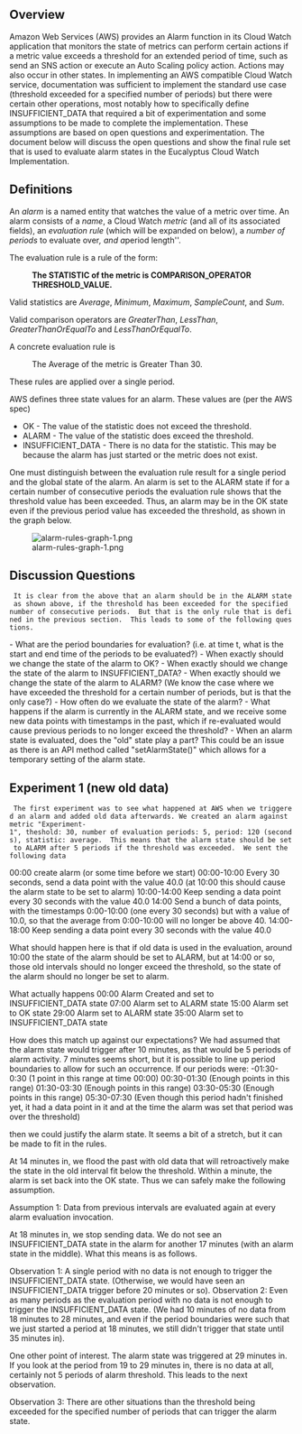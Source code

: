 ==Overview==

Amazon Web Services (AWS) provides an Alarm function in its Cloud Watch application that monitors the state of metrics can perform certain actions if a metric value exceeds a threshold for an extended period of time, such as send an SNS action or execute an Auto Scaling policy action.  Actions may also occur in other states.  In implementing an AWS compatible Cloud Watch service, documentation was sufficient to implement the standard use case (threshold exceeded for a specified number of periods) but there were certain other operations, most notably how to specifically define INSUFFICIENT_DATA that required a bit of experimentation and some assumptions to be made to complete the implementation.  These assumptions are based on open questions and experimentation.  The document below will discuss the open questions and show the final rule set that is used to evaluate alarm states in the Eucalyptus Cloud Watch Implementation.

==Definitions==

An ''alarm'' is a named entity that watches the value of a metric over time.  An alarm consists of a ''name'', a Cloud Watch ''metric'' (and all of its associated fields), an ''evaluation rule'' (which will be expanded on below), a ''number of periods'' to evaluate over'', and a ''period length''.  

The evaluation rule is a rule of the form: 
:'''The STATISTIC of the metric is COMPARISON_OPERATOR THRESHOLD_VALUE.'''

Valid statistics are ''Average'', ''Minimum'', ''Maximum'', ''SampleCount'', and ''Sum''.  

Valid comparison operators are ''GreaterThan'', ''LessThan'', ''GreaterThanOrEqualTo'' and ''LessThanOrEqualTo''.

A concrete evaluation rule is
:The Average of the metric is Greater Than 30.

These rules are applied over a single period.

AWS defines three state values for an alarm.  These values are (per the AWS spec)
*OK - The value of the statistic does not exceed the threshold.
*ALARM - The value of the statistic does exceed the threshold.
*INSUFFICIENT_DATA - There is no data for the statistic.  This may be because the alarm has just started or the metric does not exist.


One must distinguish between the evaluation rule result for a single period and the global state of the alarm.  An alarm is set to the ALARM state if for a certain number of consecutive periods the
evaluation rule shows that the threshold value has been exceeded.  Thus, an alarm may be in the OK state even if the previous period value has exceeded the threshold, as shown in the graph below.

[[File:alarm-rules-graph-1.png]]

==Discussion Questions==

  It is clear from the above that an alarm should be in the ALARM state as shown above, if the threshold has been exceeded for the specified number of consecutive periods.  But that is the only rule that is defined in the previous section.  This leads to some of the following questions.

- What are the period boundaries for evaluation?  (i.e. at time t, what is the start and end time of the periods to be evaluated?)
- When exactly should we change the state of the alarm to OK?  
- When exactly should we change the state of the alarm to INSUFFICIENT_DATA?
- When exactly should we change the state of the alarm to ALARM? (We know the case where we have exceeded the threshold for a certain number of periods, but is that the only case?)
- How often do we evaluate the state of the alarm?
- What happens if the alarm is currently in the ALARM state, and we receive some new data points with timestamps in the past, which if re-evaluated would cause previous periods to no longer exceed the threshold? 
- When an alarm state is evaluated, does the "old" state play a part?  This could be an issue as there is an API method called "setAlarmState()" which allows for a temporary setting of the alarm state.

==Experiment 1 (new old data)==

  The first experiment was to see what happened at AWS when we triggered an alarm and added old data afterwards. We created an alarm against metric "Experiment-1", theshold: 30, number of evaluation periods: 5, period: 120 (seconds), statistic: average.  This means that the alarm state should be set to ALARM after 5 periods if the threshold was exceeded.  We sent the following data
00:00 create alarm (or some time before we start)
00:00-10:00 Every 30 seconds, send a data point with the value 40.0 (at 10:00 this should cause the alarm state to be set to alarm)
10:00-14:00 Keep sending a data point every 30 seconds with the value 40.0
14:00 Send a bunch of data points, with the timestamps 0:00-10:00 (one every 30 seconds) but with a value of 10.0, so that the average from 0:00-10:00 will no longer be above 40.
14:00-18:00 Keep sending a data point every 30 seconds with the value 40.0

What should happen here is that if old data is used in the evaluation, around 10:00 the state of the alarm should be set to ALARM, but at 14:00 or so, those old intervals should no longer exceed the
threshold, so the state of the alarm should no longer be set to alarm.

What actually happens
00:00 Alarm Created and set to INSUFFICIENT_DATA state
07:00 Alarm set to ALARM state
15:00 Alarm set to OK state
29:00 Alarm set to ALARM state
35:00 Alarm set to INSUFFICIENT_DATA state

How does this match up against our expectations?  We had assumed that the alarm state would trigger after 10 minutes, as that would be 5 periods of alarm activity.  7 minutes seems short, but it is possible to line up period boundaries to allow for such an occurrence.  If our periods were:
-01:30-0:30 (1 point in this range at time 00:00)
00:30-01:30 (Enough points in this range)
01:30-03:30 (Enough points in this range)
03:30-05:30 (Enough points in this range)
05:30-07:30 (Even though this period hadn't finished yet, it had a data point in it and at the time the alarm was set that period was over the threshold)

then we could justify the alarm state.  It seems a bit of a stretch, but it can be made to fit in the rules.

At 14 minutes in, we flood the past with old data that will retroactively make the state in the old interval fit below the threshold.  Within a minute, the alarm is set back into the OK state.
Thus we can safely make the following assumption.

Assumption 1: Data from previous intervals are evaluated again at every alarm evaluation invocation.  

At 18 minutes in, we stop sending data.  We do not see an INSUFFICIENT_DATA state in the alarm for another 17 minutes (with an alarm state in the middle).  What this means is as follows.

Observation 1: A single period with no data is not enough to trigger the INSUFFICIENT_DATA state.  (Otherwise, we would have seen an INSUFFICIENT_DATA trigger before 20 minutes or so).
Observation 2: Even as many periods as the evaluation period with no data is not enough to trigger the INSUFFICIENT_DATA state.  (We had 10 minutes of no data from 18 minutes to 28 minutes, and even if the period boundaries were such that we just started a period at 18 minutes, we still didn't trigger that state until 35 minutes in).

One other point of interest.  The alarm state was triggered at 29 minutes in.  If you look at the period from 19 to 29 minutes in, there is no data at all, certainly not 5 periods of alarm threshold.  This leads to the next observation.

Observation 3: There are other situations than the threshold being exceeded for the specified number of periods that can trigger the alarm state.














